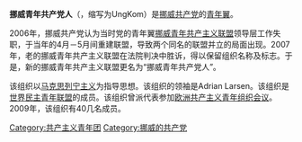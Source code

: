 '''挪威青年共产党人'''（{{lang-no|Ungkommunistene i Norge}}，缩写为UngKom）是[[挪威共产党|挪威共产党]]的[[青年翼|青年翼]]。

2006年，挪威共产党认为当时党的青年翼[[挪威青年共产主义联盟|挪威青年共产主义联盟]]领导层工作失职，于当年的4月－5月间重建联盟，导致两个同名的联盟并立的局面出现。2007年，老的挪威青年共产主义联盟在法院判决中胜诉，得以保留组织名称及标志。于是，新的挪威青年共产主义联盟更名为“挪威青年共产党人”。

该组织以[[马克思列宁主义|马克思列宁主义]]为指导思想。该组织的领袖是Adrian Larsen。该组织是[[世界民主青年联盟|世界民主青年联盟]]的成员。该组织曾派代表参加[[欧洲共产主义青年组织会议|欧洲共产主义青年组织会议]]。2009年，该组织有40几名成员。

[[Category:共产主义青年团|Category:共产主义青年团]]
[[Category:挪威的共产党|Category:挪威的共产党]]